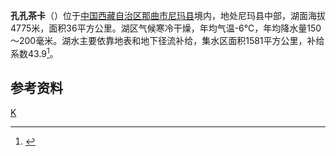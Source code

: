 {{ViewTibetanScript}}
{{Infobox_lake
 |湖泊名稱 =孔孔茶卡
 |湖泊照片 = 
 |湖泊照片標題 = 
 |測深圖 =
 |測深圖標題 =
 |湖泊所在地 = [[中国|中国]][[西藏|西藏]]
 |座標 = {{coord |33|10|N|88|06|E|display=inline,title|scale:500000_type:waterbody_region:CN}}
 |湖泊類別 = [[咸水湖|咸水湖]]
 |流入 =[[桑勒玛加陇洼|桑勒玛加陇洼]]等
 |流出 = 
 |集水區面積 =1581平方公里
 |集水區國家 =
 |湖泊長度 =12公里
 |湖泊闊度 = 最大6.4公里<br />平均3公里
 |湖泊面積 =36平方公里
 |平均深度 = 
 |最深深度 = 
 |水體體積 = 
 |湖水停留時間 =
 |湖岸線長度 =
 |海拔高度 = 4775米
 |湖中島嶼 =
 |湖邊城鎮 =
}}
{{Location map
 |China Tibet
 |mark=<!--dot-->Blue pog.svg
 |lat_deg=33|lat_min=10|lat_sec =
 |lon_deg=88|lon_min=06|lon_sec =
 |caption=孔孔茶卡在[[西藏|西藏]]的位置。
 |position=right
 |width=350
 |float=right
}}
'''孔孔茶卡'''（{{bo|z=ཁུང་ཁུང་ཚྭ་ཁ།|w=khung khung tshwa kha|t=Khungkhung Tsakha}}）位于[[中国|中国]][[西藏自治区|西藏自治区]][[那曲市|那曲市]][[尼玛县|尼玛县]]境内，地处尼玛县中部，湖面海拔4775米，面积36平方公里。湖区气候寒冷干燥，年均气温-6℃，年均降水量150～200毫米。湖水主要依靠地表和地下径流补给，集水区面积1581平方公里，补给系数43.9<ref>{{cite book zh |author=王苏民 窦鸿身 |title=中国湖泊志 |format=M |edition=1 |location=北京 |publisher=科学出版社 |date=1998|pages=440|id= ISBN 7-03-006706-1}}</ref>。
==参考资料==
{{reflist}}
[[Category:尼玛县湖泊|K]]